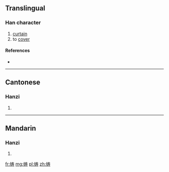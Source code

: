 {{also|幬}}
==Translingual==

===Han character===
{{Han char|rn=50|rad=巾|as=07|sn=10|four=|canj=LBQKI|ids=⿰巾寿}}

# [[curtain]]
# to [[cover]]

====References====
* {{Han ref|kx=0332.121|hdz=10739.031|uh=5E31|ud=24113}}

----

==Cantonese==

===Hanzi===
{{yue-hanzi|jyut=[[cau4]], [[dou6]], [[tou4]]|y=chau4, dou6, tou4|tra=幬}}

# {{defn|lang=yue|sort=巾07}}

----

==Mandarin==

===Hanzi===
{{cmn-hanzi|tra=幬|pin=[[chóu]] ([[chou2]])|wg=ch'ou<sup>2</sup>}}

# {{defn|lang=cmn|sort=巾07}}

[[fr:帱]]
[[mg:帱]]
[[pl:帱]]
[[zh:帱]]